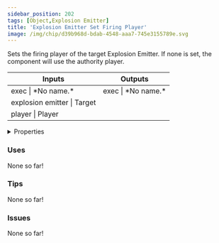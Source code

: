 ```yaml
---
sidebar_position: 202
tags: [Object,Explosion Emitter]
title: 'Explosion Emitter Set Firing Player'
image: /img/chip/d39b968d-bdab-4548-aaa7-745e3155789e.svg
---
```


Sets the firing player of the target Explosion Emitter. If none is set, the component will use the authority player.



<IChip uuid="d39b968d-bdab-4548-aaa7-745e3155789e"/>

<table><thead><tr><th>Inputs</th><th>Outputs</th></tr></thead><tbody><tr><td>exec | *No name.*</td><td>exec | *No name.*</td></tr><tr><td>explosion emitter | Target</td><td /></tr><tr><td>player | Player</td><td /></tr></tbody></table>

<details>
  <summary>Properties</summary>
  <div>
    <div>
    <table>
      <tbody>
        <tr>
          <td>Is beta required?</td>
          <td>No</td>
        </tr>
        <tr>
          <td>Is chip a trolling risk?</td>
          <td>No</td>
        </tr>
        <tr>
          <td>Is chip a role assignment risk?</td>
          <td>No</td>
        </tr>
        <tr>
          <td>Chip UUID</td>
          <td>d39b968d-bdab-4548-aaa7-745e3155789e</td>
        </tr>
        <tr>
          <td>Room availability</td>
          <td>Available everywhere</td>
        </tr>
      </tbody>
    </table>
    </div>
  </div>
</details>

### Uses

None so far!

### Tips

None so far!

### Issues

None so far!